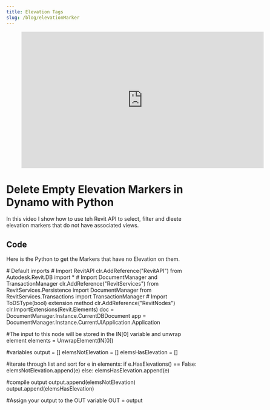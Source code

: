 ```yaml
---
title: Elevation Tags
slug: /blog/elevationMarker
---
```


<figure class="video_container">
  <iframe title="vimeo-player" src="https://player.vimeo.com/video/123620912?h=69a74b37ea" width="640" height="360" frameborder="0" allowfullscreen></iframe>
</figure>

# Delete Empty Elevation Markers in Dynamo with Python
In this video I show how to use teh Revit API to select, filter and dleete elevation markers that do not have associated views.

## Code
 Here is the Python to get the Markers that have no Elevation on them.

<SyntaxHighlighter language="python">
# Default imports
# Import RevitAPI
clr.AddReference("RevitAPI")
from Autodesk.Revit.DB import *
# Import DocumentManager and TransactionManager
clr.AddReference("RevitServices")
from RevitServices.Persistence import DocumentManager
from RevitServices.Transactions import TransactionManager
# Import ToDSType(bool) extension method
clr.AddReference("RevitNodes")
clr.ImportExtensions(Revit.Elements)
doc =  DocumentManager.Instance.CurrentDBDocument
app =  DocumentManager.Instance.CurrentUIApplication.Application

#The input to this node will be stored in the IN[0] variable and unwrap element
elements = UnwrapElement(IN[0])

#variables
output = []
elemsNotElevation = []
elemsHasElevation = []

#iterate through list and sort
for e in elements:
if e.HasElevations() == False:
elemsNotElevation.append(e)
else:
elemsHasElevation.append(e)

#compile output
output.append(elemsNotElevation)
output.append(elemsHasElevation)

#Assign your output to the OUT variable
OUT = output
</SyntaxHighlighter>